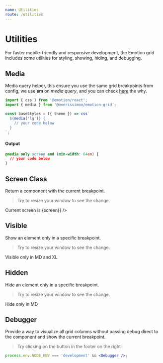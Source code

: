 ```yaml
---
name: Utilities
route: /utilities
---
```



# Utilities

For faster mobile-friendly and responsive development, the Emotion grid includes some utilities for styling, showing, hiding, and debugging.

## Media

Media query helper, this ensure you use the same grid breakpoints from config, we use **em** on _media query_, and you can check [here](https://zellwk.com/blog/media-query-units/) the why.

```jsx
import { css } from '@emotion/react';
import { media } from '@mverissimoo/emotion-grid';

const baseStyles = ({ theme }) => css`
  ${media('lg')} {
    // your code below
  }
`;
```

#### Output

```css
@media only screen and (min-width: 64em) {
  // your code below
}
```

## Screen Class

Return a component with the current breakpoint.

> Try to resize your window to see the change.

<Playground>
  <ScreenClass render={(screen) => <span>Current screen is {screen}</span>} />
</Playground>

## Visible

Show an element only in a specific breakpoint.

> Try to resize your window to see the change.

<Playground>
  <Visible md xl>
    <span>Visible only in MD and XL</span>
  </Visible>
</Playground>

## Hidden

Hide an element only in a specific breakpoint.

> Try to resize your window to see the change.

<Playground>
  <Hidden md>
    <span>Hide only in MD</span>
  </Hidden>
</Playground>

## Debugger

Provide a way to visualize all grid columns without passing debug direct to the component and show the current breakpoint.

> Try clicking on the button in the footer on the right

```jsx
process.env.NODE_ENV === 'development' && <Debugger />;
```

<Debugger />
